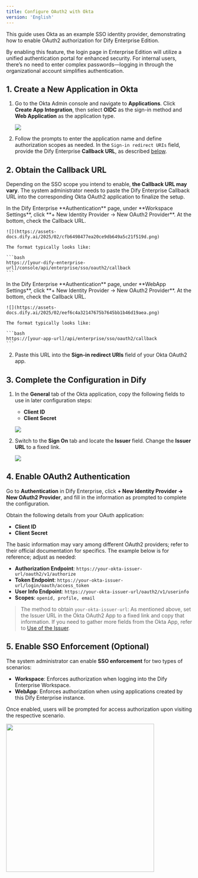 ```yaml
---
title: Configure OAuth2 with Okta
version: 'English'
---
```


This guide uses Okta as an example SSO identity provider, demonstrating how to enable OAuth2 authorization for Dify Enterprise Edition.

By enabling this feature, the login page in Enterprise Edition will utilize a unified authentication portal for enhanced security. For internal users, there’s no need to enter complex passwords—logging in through the organizational account simplifies authentication.

## 1. Create a New Application in Okta

1. Go to the Okta Admin console and navigate to **Applications**. Click **Create App Integration**, then select **OIDC** as the sign-in method and **Web Application** as the application type.

   ![](https://assets-docs.dify.ai/2025/02/21c12f61141314a3a942f3423086e5ef.png)

2. Follow the prompts to enter the application name and define authorization scopes as needed. In the `Sign-in redirect URIs` field, provide the Dify Enterprise **Callback URL**, as described [below](#2-callback-url).

## 2. Obtain the Callback URL

Depending on the SSO scope you intend to enable, **the Callback URL may vary**. The system administrator needs to paste the Dify Enterprise Callback URL into the corresponding Okta OAuth2 application to finalize the setup.

<Tabs>
  <Tab title="Workspace">
    In the Dify Enterprise **Authentication** page, under **Workspace Settings**, click **+ New Identity Provider → New OAuth2 Provider**. At the bottom, check the Callback URL.  

    ![](https://assets-docs.dify.ai/2025/02/cfb6498477ea20ce9db649a5c21f519d.png)  

    The format typically looks like:

    ```bash
    https://[your-dify-enterprise-url]/console/api/enterprise/sso/oauth2/callback
    ```
  </Tab>
  <Tab title="WebApp">
    In the Dify Enterprise **Authentication** page, under **WebApp Settings**, click **+ New Identity Provider → New OAuth2 Provider**. At the bottom, check the Callback URL.

    ![](https://assets-docs.dify.ai/2025/02/eef6c4a32147675b7645bb1b46d19aea.png)  

    The format typically looks like:

    ```bash
    https://[your-app-url]/api/enterprise/sso/oauth2/callback
    ```
  </Tab>
</Tabs>

2. Paste this URL into the **Sign-in redirect URIs** field of your Okta OAuth2 app.

## 3. Complete the Configuration in Dify

1. In the **General** tab of the Okta application, copy the following fields to use in later configuration steps:
   - **Client ID**
   - **Client Secret**

   ![](/zh-cn/images/okta-oidc-5.png)

2. Switch to the **Sign On** tab and locate the **Issuer** field. Change the **Issuer URL** to a fixed link.

   ![](https://assets-docs.dify.ai/2025/02/0cf3c5b1c3b662e48d65827ae3b34ca4.png)

## 4. Enable OAuth2 Authentication

Go to **Authentication** in Dify Enterprise, click **+ New Identity Provider → New OAuth2 Provider**, and fill in the information as prompted to complete the configuration.

Obtain the following details from your OAuth application:

- **Client ID**
- **Client Secret**

The basic information may vary among different OAuth2 providers; refer to their official documentation for specifics. The example below is for reference; adjust as needed:

- **Authorization Endpoint**: `https://your-okta-issuer-url/oauth2/v1/authorize`
- **Token Endpoint**: `https://your-okta-issuer-url/login/oauth/access_token`
- **User Info Endpoint**: `https://your-okta-issuer-url/oauth2/v1/userinfo`
- **Scopes**: `openid, profile, email`

> The method to obtain `your-okta-issuer-url`: As mentioned above, set the Issuer URL in the Okta OAuth2 App to a fixed link and copy that information. If you need to gather more fields from the Okta App, refer to [Use of the Issuer](https://support.okta.com/help/s/article/What-is-theIssuerlocated-under-the-OpenID-Connect-ID-Token-app-settings-used-for?language=en_US).

## 5. Enable SSO Enforcement (Optional)

The system administrator can enable **SSO enforcement** for two types of scenarios:

- **Workspace**: Enforces authorization when logging into the Dify Enterprise Workspace.
- **WebApp**: Enforces authorization when using applications created by this Dify Enterprise instance.

Once enabled, users will be prompted for access authorization upon visiting the respective scenario.

<img src="https://assets-docs.dify.ai/2025/02/87bf868d0058723607311265a57888c5.png" width="400" />
